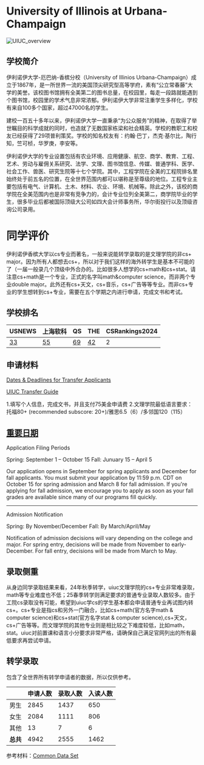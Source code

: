# University of Illinois at Urbana-Champaign

![UIUC_overview](https://user-images.githubusercontent.com/80454689/197107167-fcdef4ff-37f4-4662-98cc-fcc78e852efd.jpeg)

## 学校简介

伊利诺伊大学-厄巴纳-香槟分校（University of Illinios Urbana-Champaign）成立于1867年，是一所世界一流的美国顶尖研究型高等学府，素有“公立常春藤”大学的美誉。该校图书馆拥有全美第二的图书总量，在校园里，每走一段路就能遇到个图书馆，校园里的学术气息非常浓郁。伊利诺伊大学非常注重学生多样化，学校有来自100多个国家，超过47000名的学生。

建校一百五十多年以来，伊利诺伊大学一直秉承“为公众服务”的精神，在取得了举世瞩目的科学成就的同时，也造就了无数国家栋梁和社会精英。学校的教职工和校友已经获得了29项普利策奖。学校的知名校友有：约翰·巴丁，杰克·基尔比，陶行知，竺可桢，华罗庚，李安等。

伊利诺伊大学的专业设置包括有农业环境、应用健康、航空、商学、教育、工程、艺术、劳动与雇佣关系研究、法学、文理、图书馆信息、传媒、普通学科、医学、社会工作、兽医、研究生院等十七个学院。其中，工程学院在全美的工程院排名里始终处于前五名的位置，在全世界范围内都可以堪称是至尊级的地位。工程专业主要包括有电气、计算机、土木、材料、农业、环境、机械等。除此之外，该校的商学院在全美范围内也是非常有竞争力的，会计专业位列全美第二，商学院毕业的学生，很多毕业后都被国际顶级大公司如四大会计师事务所，华尔街投行以及顶级咨询公司录用。

# 同学评价

伊利诺伊香槟大学以cs专业而著名，一般来说能转学录取的是文理学院的非cs+ major。因为所有人都想去cs+，所以对于我们这样的海外转学生是基本不可能的了（一届一般录几个顶级中外合办的。比如很多人想学的cs+math和cs+stat。请注意cs+math是一个专业，正式的名字叫math&computer science，而非两个专业double major。此外还有cs+天文，cs+音乐，cs+广告等等专业。而非cs+专业的学生想转到cs+专业，需要在五个学期之内进行申请，完成文书和考试。

## 学校排名

| USNEWS | 上海软科 | QS | THE | CSRankings2024 |
| --- | --- | --- | --- | ---|
| [33](https://www.usnews.com/best-colleges/university-of-illinois-urbanachampaign-1775) | [55](https://www.shanghairanking.com/institution/university-of-illinois-at-urbana-champaign) | [69](https://www.topuniversities.com/universities/university-illinois-urbana-champaign) | [42](https://www.timeshighereducation.com/world-university-rankings/university-illinois-urbana-champaign) | 2 |

## 申请材料

[Dates & Deadlines for Transfer Applicants](https://www.admissions.illinois.edu/apply/transfer/process)

[UIUC Transfer Guide](https://blog.admissions.illinois.edu/how-to-transfer-to-illinois/)

1.填写个人信息，完成文书，并且支付75美金申请费
2.文理学院最低语言要求：托福80+ (recommended subscore: 20+)/雅思6.5（6）/多邻国120（115）

## [重要日期](https://www.admissions.illinois.edu/apply/transfer/dates)

Application Filing Periods

Spring: September 1 – October 15
Fall: Junuary 15 – April 5

Our application opens in September for spring applicants and December for fall applicants. You must submit your application by 11:59 p.m. CDT on October 15 for spring admission and March 8 for fall admission. If you're applying for fall admission, we encourage you to apply as soon as your fall grades are available since many of our programs fill quickly.

***

Admission Notification

Spring: By November/December
Fall: By March/April/May

Notification of admission decisions will vary depending on the college and major. For spring entry, decisions will be made from November to early-December. For fall entry, decisions will be made from March to May.

## 录取侧重

从身边同学录取结果来看，24年秋季转学，uiuc文理学院的cs+专业非常难录取，math等专业难度也不低；25春季转学则满足要求的普通专业录取人数较多。由于工院cs录取没有可能，希望到uiuc学cs的学生基本都会申请普通专业再试图内转cs+。cs+专业是指cs和另外一门融合，比如cs+math(官方名字math & computer science)和cs+stat(官方名字stat & computer science),cs+天文，cs+广告等等。而文理学院的其他专业则是相比较之下难度较低，比如math， stat。uiuc对前置课和语言小分要求非常严格，请确保自己满足官网列出的所有最低要求再尝试申请。

## 转学录取
包含了全世界所有转学申请者的数据，所以仅供参考。

| | 申请人数 | 录取人数 | 入读人数 |
|---|---|---|---|
| 男生 | 2845 | 1437 | 650 |
| 女生 | 2084 | 1111 | 806 |
| 其他 | 13 | 7 | 6 |
| **总共** | 4942 | 2555 | 1462 |

参考材料：[Common Data Set]([https://www.dmi.illinois.edu/stuenr/#CDS])
